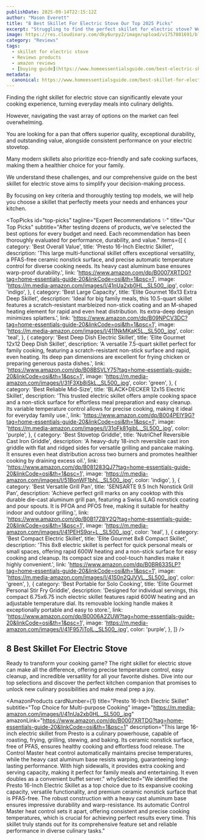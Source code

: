 ```yaml
---
publishDate: 2025-09-14T22:15:12Z
author: "Mason Everett"
title: "8 Best Skillet For Electric Stove Our Top 2025 Picks"
excerpt: "Struggling to find the perfect skillet for electric stove? We researched and tested top models to bring you the best options for effortless cooking and lasting durability."
image: https://res.cloudinary.com/dky6urpy2/image/upload/v1757801691/blog_image_1757801691_blsze4.webp
category: "Reviews"
tags:
  - skillet for electric stove
  - Reviews products
  - amazon reviews
  - [buying guide](https://www.homeessentialsguide.com/best-electric-skillet-for-frying-chicken)
metadata:
  canonical: https://www.homeessentialsguide.com/best-skillet-for-electric-stove
---
```



<p>Finding the right skillet for electric stove can significantly elevate your cooking experience, turning everyday meals into culinary delights.</p>
<p>However, navigating the vast array of options on the market can feel overwhelming.</p>
<p>You are looking for a pan that offers superior quality, exceptional durability, and outstanding value, alongside consistent performance on your electric stovetop.</p>
<p>Many modern skillets also prioritize eco-friendly and safe cooking surfaces, making them a healthier choice for your family.</p>
<p>We understand these challenges, and our comprehensive guide on the best skillet for electric stove aims to simplify your decision-making process.</p>
<p>By focusing on key criteria and thoroughly testing top models, we will help you choose a skillet that perfectly meets your needs and enhances your kitchen.</p>

<TopPicks
  id="top-picks"
  tagline="Expert Recommendations ✨"
  title="Our Top Picks"
  subtitle="After testing dozens of products, we've selected the best options for every budget and need. Each recommendation has been thoroughly evaluated for performance, durability, and value."
  items={[
    {
      category: 'Best Overall Value',
      title: 'Presto 16-Inch Electric Skillet',
      description: 'This large multi-functional skillet offers exceptional versatility, a PFAS-free ceramic nonstick surface, and precise automatic temperature control for diverse cooking needs. Its heavy cast aluminum base ensures warp-proof durability.',
      link: 'https://www.amazon.com/dp/B0007XRTDG?tag=home-essentials-guide-20&linkCode=osi&th=1&psc=1',
      image: 'https://m.media-amazon.com/images/I/41nUa2xb0HL._SL500_.jpg',
      color: 'indigo',
    },
    {
      category: 'Best Large Capacity',
      title: 'Elite Gourmet 16x13 Extra Deep Skillet',
      description: 'Ideal for big family meals, this 10.5-quart skillet features a scratch-resistant marbleized non-stick coating and an M-shaped heating element for rapid and even heat distribution. Its extra-deep design minimizes splatters.',
      link: 'https://www.amazon.com/dp/B09NPCV3DC?tag=home-essentials-guide-20&linkCode=osi&th=1&psc=1',
      image: 'https://m.media-amazon.com/images/I/411NkMKaK5L._SL500_.jpg',
      color: 'teal',
    },
    {
      category: 'Best Deep Dish Electric Skillet',
      title: 'Elite Gourmet 12x12 Deep Dish Skillet',
      description: 'A versatile 7.5-quart skillet perfect for family cooking, featuring a scratch-resistant non-stick surface and rapid, even heating. Its deep pan dimensions are excellent for frying chicken or preparing generous pasta dishes.',
      link: 'https://www.amazon.com/dp/B08BSVLY75?tag=home-essentials-guide-20&linkCode=osi&th=1&psc=1',
      image: 'https://m.media-amazon.com/images/I/31F3Xb8iSkL._SL500_.jpg',
      color: 'green',
    },
    {
      category: 'Best Reliable Mid-Size',
      title: 'BLACK+DECKER 12x15 Electric Skillet',
      description: 'This trusted electric skillet offers ample cooking space and a non-stick surface for effortless meal preparation and easy cleanup. Its variable temperature control allows for precise cooking, making it ideal for everyday family use.',
      link: 'https://www.amazon.com/dp/B004PEIY9G?tag=home-essentials-guide-20&linkCode=osi&th=1&psc=1',
      image: 'https://m.media-amazon.com/images/I/31oFk81gjbL._SL500_.jpg',
      color: 'purple',
    },
    {
      category: 'Best Stovetop Griddle',
      title: 'NutriChef Reversible Cast Iron Griddle',
      description: 'A heavy-duty 18-inch reversible cast iron griddle with flat and ridged sides for versatile grilling and pancake making. It ensures even heat distribution across two burners and promotes healthier cooking by draining excess oil.',
      link: 'https://www.amazon.com/dp/B081283QJ7?tag=home-essentials-guide-20&linkCode=osi&th=1&psc=1',
      image: 'https://m.media-amazon.com/images/I/51BonWF1bhL._SL500_.jpg',
      color: 'indigo',
    },
    {
      category: 'Best Versatile Grill Pan',
      title: 'SENSARTE 9.5 Inch Nonstick Grill Pan',
      description: 'Achieve perfect grill marks on any cooktop with this durable die-cast aluminum grill pan, featuring a Swiss ILAG nonstick coating and pour spouts. It is PFOA and PFOS free, making it suitable for healthy indoor and outdoor grilling.',
      link: 'https://www.amazon.com/dp/B0B17ZBY2Q?tag=home-essentials-guide-20&linkCode=osi&th=1&psc=1',
      image: 'https://m.media-amazon.com/images/I/41PEHS9qr+L._SL500_.jpg',
      color: 'teal',
    },
    {
      category: 'Best Compact Electric Skillet',
      title: 'Elite Gourmet 8x8 Compact Skillet',
      description: 'This 8x8 electric skillet is perfect for quick personal meals or small spaces, offering rapid 600W heating and a non-stick surface for easy cooking and cleanup. Its compact size and cool-touch handles make it highly convenient.',
      link: 'https://www.amazon.com/dp/B0BR6335LP?tag=home-essentials-guide-20&linkCode=osi&th=1&psc=1',
      image: 'https://m.media-amazon.com/images/I/41S0n2QJVVL._SL500_.jpg',
      color: 'green',
    },
    {
      category: 'Best Portable for Solo Cooking',
      title: 'Elite Gourmet Personal Stir Fry Griddle',
      description: 'Designed for individual servings, this compact 6.75x6.75 inch electric skillet features rapid 600W heating and an adjustable temperature dial. Its removable locking handle makes it exceptionally portable and easy to store.',
      link: 'https://www.amazon.com/dp/B0006A2ZUW?tag=home-essentials-guide-20&linkCode=osi&th=1&psc=1',
      image: 'https://m.media-amazon.com/images/I/41F957iToIL._SL500_.jpg',
      color: 'purple',
    },
  ]}
/>

## 8 Best Skillet For Electric Stove

Ready to transform your cooking game? The right skillet for electric stove can make all the difference, offering precise temperature control, easy cleanup, and incredible versatility for all your favorite dishes. Dive into our top selections and discover the perfect kitchen companion that promises to unlock new culinary possibilities and make meal prep a joy.

<AmazonProducts
  cardNumber={1}
  title="Presto 16-Inch Electric Skillet"
  subtitle="Top Choice for Multi-purpose Cooking"
  image="https://m.media-amazon.com/images/I/41nUa2xb0HL._SL500_.jpg"
  amazonLink="https://www.amazon.com/dp/B0007XRTDG?tag=home-essentials-guide-20&linkCode=osi&th=1&psc=1"
  description="This large 16-inch electric skillet from Presto is a culinary powerhouse, capable of roasting, frying, grilling, stewing, and baking. Its ceramic nonstick surface, free of PFAS, ensures healthy cooking and effortless food release. The Control Master heat control automatically maintains precise temperatures, while the heavy cast aluminum base resists warping, guaranteeing long-lasting performance. With high sidewalls, it provides extra cooking and serving capacity, making it perfect for family meals and entertaining. It even doubles as a convenient buffet server."
  whySelected="We identified the Presto 16-Inch Electric Skillet as a top choice due to its expansive cooking capacity, versatile functionality, and premium ceramic nonstick surface that is PFAS-free. The robust construction with a heavy cast aluminum base ensures impressive durability and warp-resistance. Its automatic Control Master heat control sets it apart, offering consistent and precise cooking temperatures, which is crucial for achieving perfect results every time. This skillet truly stands out for its comprehensive feature set and reliable performance in diverse culinary tasks."